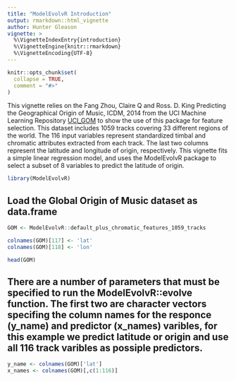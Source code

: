 ```yaml
---
title: "ModelEvolvR Introduction"
output: rmarkdown::html_vignette
author: Hunter Gleason
vignette: >
  %\VignetteIndexEntry{introduction}
  %\VignetteEngine{knitr::rmarkdown}
  %\VignetteEncoding{UTF-8}
---
```


```r
knitr::opts_chunk$set(
  collapse = TRUE,
  comment = "#>"
)
```


This vignette relies on the Fang Zhou, Claire Q and Ross. D. King Predicting the Geographical Origin of Music, ICDM, 2014 from the UCI Machine Learning Repository [UCI_GOM](https://archive.ics.uci.edu/ml/datasets/Geographical+Original+of+Music) to show the use of this package for feature selection. This dataset includes 1059 tracks covering 33 different regions of the world. The 116 input variables represent standardized timbal and chromatic attributes extracted from each track. The last two columns represent the latitude and longitude of origin, respectively. This vignette fits a simple linear regression model, and uses the ModelEvolvR package to select a subset of 8 variables to predict the latitude of origin.   


```r
library(ModelEvolvR)
```


## Load the Global Origin of Music dataset as data.frame
```r

GOM <- ModelEvolvR::default_plus_chromatic_features_1059_tracks

colnames(GOM)[117] <- 'lat'
colnames(GOM)[118] <- 'lon'

head(GOM)
```


## There are a number of parameters that must be specified to run the ModelEvolvR::evolve function. The first two are character vectors specifing the column names for the responce (y_name) and predictor (x_names) varibles, for this example we predict latitude or origin and use all 116 track varibles as possiple predictors. 
```r
y_name <- colnames(GOM)['lat']
x_names <- colnames(GOM)[,c(1:116)]

```



